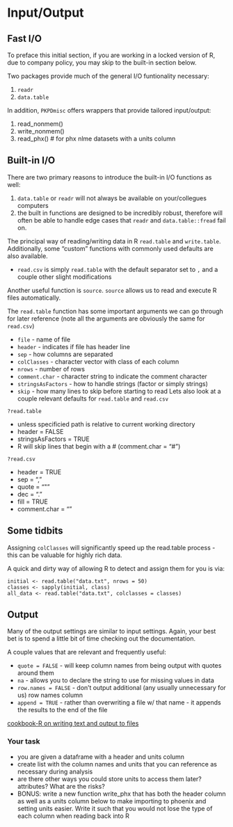 # Input/Output

## Fast I/O

To preface this initial section, if you are working in a locked version of R, 
due to company policy, you may skip to the built-in section below.

Two packages provide much of the general I/O funtionality necessary:

1) `readr`
2) `data.table`

In addition, `PKPDmisc` offers wrappers that provide tailored input/output:

1) read_nonmem()
2) write_nonmem()
3) read_phx()   # for phx nlme datasets with a units column


## Built-in I/O

There are two primary reasons to introduce the built-in I/O functions as well:

1) `data.table` or `readr` will not always be available on your/collegues computers
2) the built in functions are designed to be incredibly robust, therefore will
often be able to handle edge cases that `readr` and `data.table::fread` fail on.


The principal way of reading/writing data in R `read.table` and `write.table`. Additionally, some "custom" functions with commonly used defaults are also available.

* `read.csv` is simply `read.table` with the default separator set to `,` and a couple other slight modifications

Another useful function is `source`. `source` allows us to read and execute R files automatically. 

The `read.table` function has some important arguments we can go through for later reference (note all the arguments are obviously the same for `read.csv`)

* `file` - name of file
* `header` - indicates if file has header line
* `sep` - how columns are separated
* `colClasses` - character vector with class of each column
* `nrows` - number of rows 
* `comment.char` - character string to indicate the comment character
* `stringsAsFactors` - how to handle strings (factor or simply strings)
* `skip` - how many lines to skip before starting to read
Lets also look at a couple relevant defaults for `read.table` and `read.csv`

`?read.table`

* unless specificied path is relative to current working directory
* header = FALSE
* stringsAsFactors = TRUE
* R will skip lines that begin with a # (comment.char = "#")

`?read.csv`

* header = TRUE
* sep = ","
* quote = "\""
* dec = "."
* fill = TRUE
* comment.char = ""


## Some tidbits

Assigning `colClasses` will significantly speed up the read.table process - this can be valuable for highly rich data.

A quick and dirty way of allowing R to detect and assign them for you is via:

```
initial <- read.table("data.txt", nrows = 50)
classes <- sapply(initial, class)
all_data <- read.table("data.txt", colclasses = classes)
```

## Output

Many of the output settings are similar to input settings. Again, your best bet is to spend a little bit of time checking out the documentation.

A couple values that are relevant and frequently useful:

* `quote = FALSE` - will keep column names from being output with quotes around them
* `na` - allows you to declare the string to use for missing values in data
* `row.names = FALSE` - don't output additional (any usually unnecessary for us) row names column
* `append = TRUE` - rather than overwriting a file w/ that name - it appends the results to the end of the file

[cookbook-R on writing text and output to files](http://www.cookbook-r.com/Data_input_and_output/Writing_text_and_output_from_analyses_to_a_file/)

### Your task

- you are given a dataframe with a header and units column
- create list with the column names and units that you can reference as necessary during analysis
- are there other ways you could store units to access them later? attributes? What are the risks?
- BONUS: write a new function write_phx that has both the header column as well as a units column below to make importing to phoenix and setting units easier. Write it such that you would not lose the type of each column when reading back into R

